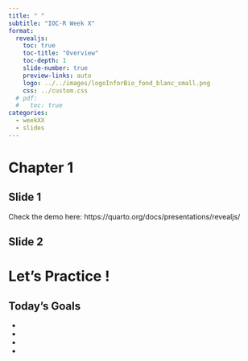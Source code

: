```yaml
---
title: " "
subtitle: "IOC-R Week X"
format:
  revealjs: 
    toc: true
    toc-title: "Overview"
    toc-depth: 1
    slide-number: true
    preview-links: auto
    logo: ../../images/logoInforBio_fond_blanc_small.png
    css: ../custom.css
  # pdf:
  #   toc: true
categories: 
  - weekXX
  - slides
---
```


# Chapter 1

## Slide 1

Check the demo here: https://quarto.org/docs/presentations/revealjs/

## Slide 2

# Let's Practice !

## Today's Goals

- 
- 
- 
- 
